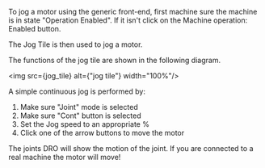 


To jog a motor using the generic front-end, first machine sure the machine is in state "Operation Enabled". If it isn't click on the Machine operation: Enabled button.

The Jog Tile is then used to jog a motor.

The functions of the jog tile are shown in the following diagram.

<img src={jog_tile} alt={"jog tile"} width="100%"/>


A simple continuous jog is performed by:

1. Make sure "Joint" mode is selected
1. Make sure "Cont" button is selected
1. Set the Jog speed to an appropriate %
1. Click one of the arrow buttons to move the motor

The joints DRO will show the motion of the joint. If you are connected to a real machine the motor will move!